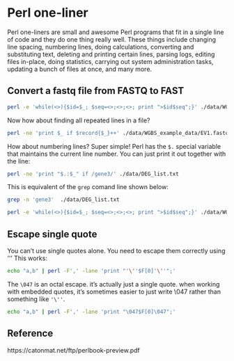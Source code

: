 # Perl one-liner

Perl one-liners are small and awesome Perl programs that fit in a single line of code and they do one thing really well. These things include changing line spacing, numbering lines, doing calculations, converting and substituting text, deleting and printing certain lines, parsing logs, editing files in-place, doing statistics, carrying out system administration tasks, updating a bunch of files at once, and many more. 


## Convert a fastq file from FASTQ to FAST 

```sh
perl -e 'while(<>){$id=$_; $seq=<>;<>;<>; print ">$id$seq";}' ./data/WGBS_example_data/EV1.fastq |head -10
```


Now how about finding all repeated lines in a file?

```sh
perl -ne 'print $_ if $record{$_}++' ./data/WGBS_example_data/EV1.fastq
```


How about numbering lines? Super simple! Perl has the `$.` special
variable that maintains the current line number. You can just print it out together with the line:

```sh
perl -ne 'print "$.:$_" if /gene3/' ./data/DEG_list.txt
```

This is equivalent of the `grep` comand line shown below: 

```sh
grep -n 'gene3'  ./data/DEG_list.txt
```

```sh
perl -e 'while(<>){$id=$_; $seq=<>;<>;<>; print ">$id$seq";}' ./data/WGBS_example_data/EV1.fastq |head -10
```


## Escape single quote

You can't use single quotes alone. You need to escape them correctly using '\'' This works:

```sh
echo "a,b" | perl -F',' -lane 'print "'\''$F[0]'\''";'
```


The `\047` is an octal escape. it's actually just a single quote. when working with embedded quotes, it's sometimes easier to just write \047 rather than something like `'\''`.

```sh
echo "a,b" | perl -F',' -lane 'print "\047$F[0]\047";'
```


## Reference

https://catonmat.net/ftp/perlbook-preview.pdf



